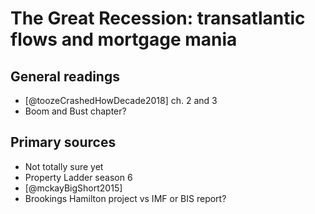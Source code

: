 # The Great Recession: transatlantic flows and mortgage mania

## General readings

+ [@toozeCrashedHowDecade2018] ch. 2 and 3
+ Boom and Bust chapter?

## Primary sources

+ Not totally sure yet
+ Property Ladder season 6
+ [@mckayBigShort2015]
+ Brookings Hamilton project vs IMF or BIS report?